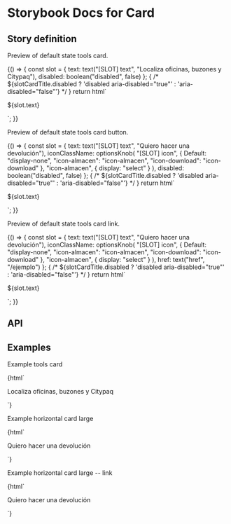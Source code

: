 

# Storybook Docs for Card

<Meta title="DESIGN SYSTEM/card" />

## Story definition

Preview of default state tools card.

<Story name="Develop tools card button">
	{() => {
		const slot = {
			text: text("[SLOT] text", "Localiza oficinas, buzones y Citypaq"),
			disabled: boolean("disabled", false)
		};
		{
			/* ${slotCardTitle.disabled ? 'disabled aria-disabled="true"' : 'aria-disabled="false"'} */
		}
		return html`
			<correos-ui-card tools disabled=${slot.disabled}>
				<img slot="image" src="/images/tool_menu.svg" alt="" />
				<p slot="text">${slot.text}</p>
			</correos-ui-card>
		`;
	}}
</Story>

Preview of default state tools card button.

<Story name="Develop direct access button">
	{() => {
		const slot = {
			text: text("[SLOT] text", "Quiero hacer una devolución"),
			iconClassName: optionsKnob(
				"[SLOT] icon",
				{
					Default: "display-none",
					"icon-almacen": "icon-almacen",
					"icon-download": "icon-download"
				},
				"icon-almacen",
				{ display: "select" }
			),
			disabled: boolean("disabled", false)
		};
		{
			/* ${slotCardTitle.disabled ? 'disabled aria-disabled="true"' : 'aria-disabled="false"'} */
		}
		return html`
			<correos-ui-card style="width:192px" disabled=${slot.disabled}>
				<i slot="icon" class="${slot.iconClassName}"></i>
				<p slot="text">${slot.text}</p>
			</correos-ui-card>
		`;
	}}
</Story>

Preview of default state tools card link.

<Story name="Develop direct access link">
	{() => {
		const slot = {
			text: text("[SLOT] text", "Quiero hacer una devolución"),
			iconClassName: optionsKnob(
				"[SLOT] icon",
				{
					Default: "display-none",
					"icon-almacen": "icon-almacen",
					"icon-download": "icon-download"
				},
				"icon-almacen",
				{ display: "select" }
			),
			href: text("href", "/ejemplo")
		};
		{
			/* ${slotCardTitle.disabled ? 'disabled aria-disabled="true"' : 'aria-disabled="false"'} */
		}
		return html`
			<correos-ui-card style="width:192px" href-link=${slot.href}>
				<i slot="icon" class="${slot.iconClassName}"></i>
				<p slot="text">${slot.text}</p>
			</correos-ui-card>
		`;
	}}
</Story>

## API

<Props of="correos-ui-card" />

## Examples

Example tools card

<Preview>
	<Story name="Tools card button">
		{html`
			<correos-ui-card tools>
				<img slot="image" src="/images/tool_menu.svg" alt="" />
				<p slot="text">
					Localiza oficinas, buzones y Citypaq
				</p>
			</correos-ui-card>
		`}
	</Story>
</Preview>

Example horizontal card large

<Preview>
	<Story name="Direct access card button">
		{html`
			<correos-ui-card>
				<i slot="icon" class="icon-almacen"></i>
				<p slot="text">
					Quiero hacer una devolución
				</p>
			</correos-ui-card>
		`}
	</Story>
</Preview>

Example horizontal card large -- link


<Preview>
	<Story name="Direct access link">
		{html`
			<correos-ui-card style="width:192px" href-link="/ejemplo">
				<i slot="icon" class="icon-almacen"></i>
				<p slot="text">Quiero hacer una devolución</p>
			</correos-ui-card>
		`}
</Story>
</Preview>
